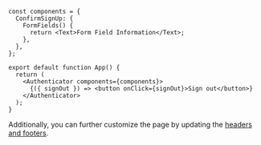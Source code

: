 ```jsx{11}
const components = {
  ConfirmSignUp: {
    FormFields() {
      return <Text>Form Field Information</Text>;
    },
  },
};

export default function App() {
  return (
    <Authenticator components={components}>
      {({ signOut }) => <button onClick={signOut}>Sign out</button>}
    </Authenticator>
  );
}
```

Additionally, you can further customize the page by updating the [headers and footers](http://localhost:5000/components/authenticator?platform=react#headers--footers).
